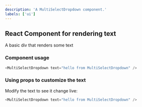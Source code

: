 ```yaml
---
description: 'A MultiSelectDropdown component.'
labels: ['ui']
---
```



## React Component for rendering text

A basic div that renders some text

### Component usage
```js
<MultiSelectDropdown text="hello from MultiSelectDropdown" />
```

### Using props to customize the text

Modify the text to see it change live:
```js live
<MultiSelectDropdown text="hello from MultiSelectDropdown" />
```
